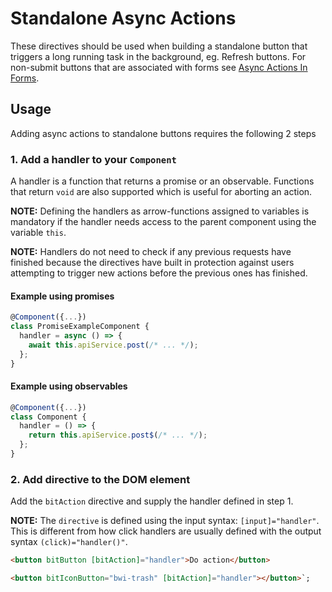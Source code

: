 
<Meta title="Component Library/Async Actions/Standalone/Documentation" />

# Standalone Async Actions

These directives should be used when building a standalone button that triggers a long running task in the background,
eg. Refresh buttons. For non-submit buttons that are associated with forms see [Async Actions In Forms](?path=/story/component-library-async-actions-in-forms-documentation--page).

## Usage

Adding async actions to standalone buttons requires the following 2 steps

### 1. Add a handler to your `Component`

A handler is a function that returns a promise or an observable. Functions that return `void` are also supported which is
useful for aborting an action.

**NOTE:** Defining the handlers as arrow-functions assigned to variables is mandatory if the handler needs access to the parent
component using the variable `this`.

**NOTE:** Handlers do not need to check if any previous requests have finished because the directives have built in protection against
users attempting to trigger new actions before the previous ones has finished.

#### Example using promises

```ts
@Component({...})
class PromiseExampleComponent {
  handler = async () => {
    await this.apiService.post(/* ... */);
  };
}
```

#### Example using observables

```ts
@Component({...})
class Component {
  handler = () => {
    return this.apiService.post$(/* ... */);
  };
}
```

### 2. Add directive to the DOM element

Add the `bitAction` directive and supply the handler defined in step 1.

**NOTE:** The `directive` is defined using the input syntax: `[input]="handler"`.
This is different from how click handlers are usually defined with the output syntax `(click)="handler()"`.

```html
<button bitButton [bitAction]="handler">Do action</button>

<button bitIconButton="bwi-trash" [bitAction]="handler"></button>`;
```
